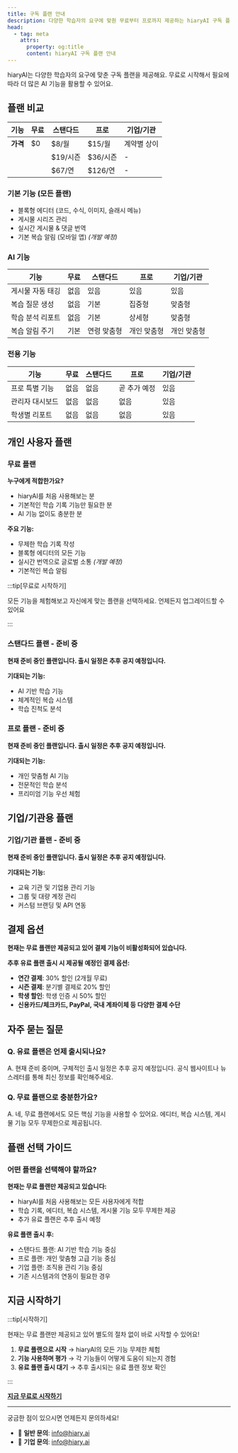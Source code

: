 ```yaml
---
title: 구독 플랜 안내
description: 다양한 학습자의 요구에 맞춴 무료부터 프로까지 제공하는 hiaryAI 구독 플랜을 소개합니다.
head:
  - tag: meta
    attrs:
      property: og:title
      content: hiaryAI 구독 플랜 안내
---
```


hiaryAI는 다양한 학습자의 요구에 맞춘 구독 플랜을 제공해요. 무료로 시작해서 필요에 따라 더 많은 AI 기능을 활용할 수 있어요.

## 플랜 비교

| 기능 | 무료 | 스탠다드 | 프로 | 기업/기관 |
|------|------|----------|------|-----------|
| **가격** | $0 | $8/월 | $15/월 | 계약별 상이 |
| | | $19/시즌 | $36/시즌 | - |
| | | $67/연 | $126/연 | - |

### 기본 기능 (모든 플랜)
- 블록형 에디터 (코드, 수식, 이미지, 슬래시 메뉴)
- 게시물 시리즈 관리 
- 실시간 게시물 & 댓글 번역
- 기본 복습 알림 (모바일 앱) *(개발 예정)*

### AI 기능
| 기능 | 무료 | 스탠다드 | 프로 | 기업/기관 |
|------|------|----------|------|-----------|
| 게시물 자동 태깅 | 없음 | 있음 | 있음 | 있음 |
| 복습 질문 생성 | 없음 | 기본 | 집중형 | 맞춤형 |
| 학습 분석 리포트 | 없음 | 기본 | 상세형 | 맞춤형 |
| 복습 알림 주기 | 기본 | 연령 맞춤형 | 개인 맞춤형 | 개인 맞춤형 |

### 전용 기능
| 기능 | 무료 | 스탠다드 | 프로 | 기업/기관 |
|------|------|----------|------|-----------|
| 프로 특별 기능 | 없음 | 없음 | 곧 추가 예정 | 있음 |
| 관리자 대시보드 | 없음 | 없음 | 없음 | 있음 |
| 학생별 리포트 | 없음 | 없음 | 없음 | 있음 |

## 개인 사용자 플랜

### 무료 플랜
**누구에게 적합한가요?**
- hiaryAI를 처음 사용해보는 분
- 기본적인 학습 기록 기능만 필요한 분
- AI 기능 없이도 충분한 분

**주요 기능:**
- 무제한 학습 기록 작성
- 블록형 에디터의 모든 기능
- 실시간 번역으로 글로벌 소통 *(개발 예정)*
- 기본적인 복습 알림

:::tip[무료로 시작하기]

모든 기능을 체험해보고 자신에게 맞는 플랜을 선택하세요. 언제든지 업그레이드할 수 있어요

:::

### 스탠다드 플랜 - 준비 중
**현재 준비 중인 플랜입니다. 출시 일정은 추후 공지 예정입니다.**

**기대되는 기능:**
- AI 기반 학습 기능
- 체계적인 복습 시스템
- 학습 진척도 분석

### 프로 플랜 - 준비 중
**현재 준비 중인 플랜입니다. 출시 일정은 추후 공지 예정입니다.**

**기대되는 기능:**
- 개인 맞춤형 AI 기능
- 전문적인 학습 분석
- 프리미엄 기능 우선 체험

## 기업/기관용 플랜

### 기업/기관 플랜 - 준비 중
**현재 준비 중인 플랜입니다. 출시 일정은 추후 공지 예정입니다.**

**기대되는 기능:**
- 교육 기관 및 기업용 관리 기능
- 그룹 및 대량 계정 관리
- 커스텀 브랜딩 및 API 연동

## 결제 옵션

**현재는 무료 플랜만 제공되고 있어 결제 기능이 비활성화되어 있습니다.**

**추후 유료 플랜 출시 시 제공될 예정인 결제 옵션:**
- **연간 결제**: 30% 할인 (2개월 무료)
- **시즌 결제**: 분기별 결제로 20% 할인
- **학생 할인**: 학생 인증 시 50% 할인
- **신용카드/체크카드, PayPal, 국내 계좌이체 등 다양한 결제 수단**

## 자주 묻는 질문

### Q. 유료 플랜은 언제 출시되나요?
A. 현재 준비 중이며, 구체적인 출시 일정은 추후 공지 예정입니다. 공식 웹사이트나 뉴스레터를 통해 최신 정보를 확인해주세요.

### Q. 무료 플랜으로 충분한가요?
A. 네, 무료 플랜에서도 모든 핵심 기능을 사용할 수 있어요. 에디터, 복습 시스템, 게시물 기능 모두 무제한으로 제공됩니다.

## 플랜 선택 가이드

### 어떤 플랜을 선택해야 할까요?

**현재는 무료 플랜만 제공되고 있습니다:**
- hiaryAI를 처음 사용해보는 모든 사용자에게 적합
- 학습 기록, 에디터, 복습 시스템, 게시물 기능 모두 무제한 제공
- 추가 유료 플랜은 추후 출시 예정

**유료 플랜 출시 후:**
- 스탠다드 플랜: AI 기반 학습 기능 중심
- 프로 플랜: 개인 맞춤형 고급 기능 중심
- 기업 플랜: 조직용 관리 기능 중심
- 기존 시스템과의 연동이 필요한 경우

## 지금 시작하기

:::tip[시작하기]

현재는 무료 플랜만 제공되고 있어 별도의 절차 없이 바로 시작할 수 있어요!

1. **무료 플랜으로 시작** → hiaryAI의 모든 기능 무제한 체험
2. **기능 사용하며 평가** → 각 기능들이 어떻게 도움이 되는지 경험
3. **유료 플랜 출시 대기** → 추후 출시되는 유료 플랜 정보 확인

:::

[ **지금 무료로 시작하기**](https://hiary.ai/signup)

---

궁금한 점이 있으시면 언제든지 문의하세요!
- 📧 **일반 문의**: info@hiary.ai
- 📧 **기업 문의**: info@hiary.ai
